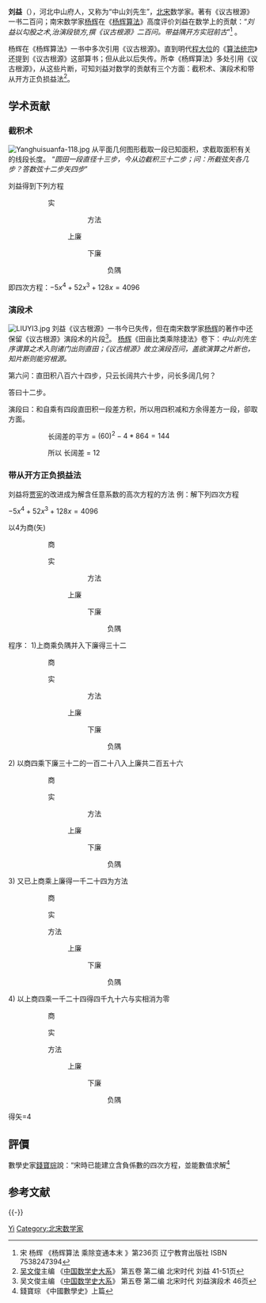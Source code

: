 {{otheruse|刘益}}
'''刘益'''（{{bd|？||？||}}），河北中山府人，又称为“中山刘先生”，[[北宋|北宋]]数学家。著有《议古根源》一书二百问；南宋数学家[[杨辉|杨辉]]在《[[杨辉算法|杨辉算法]]》高度评价刘益在数学上的贡献：“''刘益以勾股之术,治演段锁方,撰《议古根源》二百问。带益隅开方实冠前古''”<ref>宋 杨辉 《杨辉算法 乘除变通本末 》第236页 辽宁教育出版社 ISBN 7538247394</ref> 。

杨辉在《杨辉算法》一书中多次引用《议古根源》。直到明代[[程大位|程大位]]的《[[算法统宗|算法统宗]]》还提到《议古根源》这部算书；但从此以后失传。所幸《杨辉算法》多处引用《议古根源》，从这些片断，可知刘益对数学的贡献有三个方面：截积术、演段术和带从开方正负损益法<ref>[[吴文俊|吴文俊]]主编  《[[中国数学史大系|中国数学史大系]]》  第五卷 第二编 北宋时代  刘益  41-51页</ref>。

== 学术贡献 ==
===截积术===
[[File:Yanghuisuanfa-118.jpg|right]]
从平面几何图形截取一段已知面积，求截取面积有关的线段长度。
“''圆田一段直径十三步，今从边截积三十二步；问：所截弦矢各几步？答数弦十二步矢四步''”

刘益得到下列方程

::::{{h4}}{{Rod0}}{{h9}}{{v6}}   实
:::::::{{Rod0}}                方法
:::::{{v1}}{{h2}}{{v8}}          上廉
::::::{{h5}}{{Rod2}}               下廉
:::::::{{v5}}                    负隅


即四次方程：<math>-5x^4+52x^3+128x=4096</math>

===演段术===
[[File:LIUYI3.jpg|thumb]]
刘益《议古根源》一书今已失传，但在南宋数学家[[杨辉|杨辉]]的著作中还保留《议古根源》演段术的片段<ref>吴文俊主编 《[[中国数学史大系|中国数学史大系]]》 第五卷 第二编 北宋时代  刘益演段术  46页</ref>。
[[杨辉|杨辉]]《田亩比类乘除捷法》卷下：''中山刘先生序谓算之术入则诸门出则直田；《议古根源》故立演段百问，盖欲演算之片断也，知片断则能穷根源。''

第六问：直田积八百六十四步，只云长阔共六十步，问长多阔几何？

答曰十二步。

演段曰：和自乘有四段直田积一段差方积，所以用四积减和方余得差方一段，卻取方面。

:::长阔差的平方 = <math> (60)^2  - 4* 864  =  144 </math>

:::所以 长阔差 = 12

===带从开方正负损益法===
刘益将[[贾宪|贾宪]]的改进成为解含任意系数的高次方程的方法
例：解下列四次方程

<math>-5x^4+52x^3+128x=4096</math>

以4为商(矢)

:::::::{{v4}}                    商
::::{{h4}}{{Rod0}}{{h9}}{{v6}}   实
:::::::{{Rod0}}                方法
:::::{{v1}}{{h2}}{{v8}}          上廉
::::::{{h5}}{{Rod2}}             下廉
:::::::{{v5}}                    负隅

程序：
1)上商乘负隅并入下廉得三十二
:::::::{{v4}}                    商
::::{{h4}}{{Rod0}}{{h9}}{{v6}}   实
:::::::{{Rod0}}                方法
:::::{{v1}}{{h2}}{{v8}}          上廉
::::::{{h3}}{{Rod2}}             下廉
:::::::{{v5}}                    负隅


2) 以商四乘下廉三十二的一百二十八入上廉共二百五十六
:::::::{{v4}}                    商
::::{{h4}}{{Rod0}}{{h9}}{{v6}}   实
:::::::{{Rod0}}                方法
:::::{{Rod2}}{{h5}}{{v6}}          上廉
::::::{{h3}}{{Rod2}}             下廉
:::::::{{v5}}                    负隅
3) 又已上商乘上廉得一千二十四为方法

:::::::{{v4}}                    商
::::{{h4}}{{Rod0}}{{h9}}{{v6}}   实
::::{{v1}}{{Rod0}}{{h2}}{{v4}}    方法
:::::{{Rod2}}{{h5}}{{v6}}          上廉
::::::{{h3}}{{Rod2}}             下廉
:::::::{{v5}}                    负隅
4) 以上商四乘一千二十四得四千九十六与实相消为零

:::::::{{v4}}                    商
:::::::{{Rod0}}                  实
::::{{v1}}{{Rod0}}{{h2}}{{v4}}    方法
:::::{{Rod2}}{{h5}}{{v6}}          上廉
::::::{{h3}}{{Rod2}}             下廉
:::::::{{v5}}                    负隅

得矢=4

== 評價 ==
數學史家[[錢寶琮|錢寶琮]]說：“宋時已能建立含負係數的四次方程，並能數值求解<ref> 錢寶琮 《中國數學史》上篇</ref>

== 参考文献 ==
{{Reflist}}

{{-}}
{{中国数学史}}

{{Authority control}}
{{DEFAULTSORT:liu yi}}
[[Category:刘姓|Yi]]
[[Category:北宋数学家|Category:北宋数学家]]